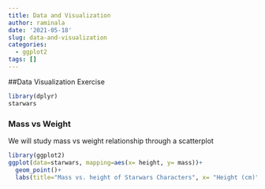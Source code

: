 ```yaml
---
title: Data and Visualization
author: raminala
date: '2021-05-18'
slug: data-and-visualization
categories: 
  - ggplot2
tags: []
---
```


##Data Visualization Exercise
```r
library(dplyr)
starwars
```
### Mass vs Weight
We will study mass vs weight relationship through a scatterplot
```r
library(ggplot2)
ggplot(data=starwars, mapping=aes(x= height, y= mass))+
  geom_point()+
  labs(title="Mass vs. height of Starwars Characters", x= "Height (cm)", y= "Weight(kg)")
```

